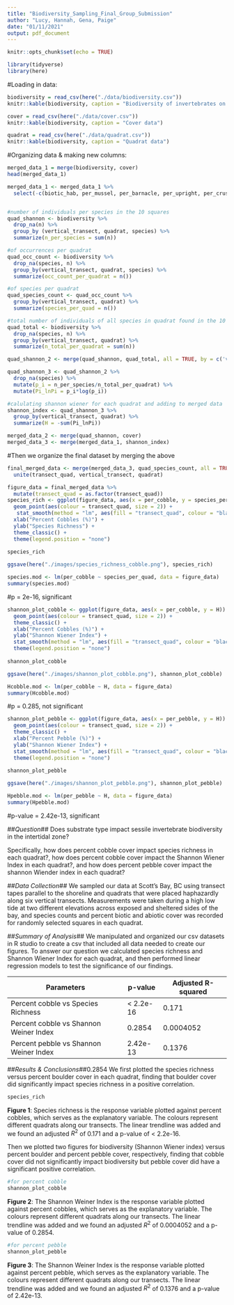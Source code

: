 ```yaml
---
title: "Biodiversity_Sampling_Final_Group_Submission"
author: "Lucy, Hannah, Gena, Paige"
date: "01/11/2021"
output: pdf_document
---
```

\newpage
```r
knitr::opts_chunk$set(echo = TRUE)
```

```r
library(tidyverse)
library(here)
```

#Loading in data:
```r
biodiversity = read_csv(here("./data/biodiversity.csv"))
knitr::kable(biodiversity, caption = "Biodiversity of invertebrates on various substrates")

cover = read_csv(here("./data/cover.csv"))
knitr::kable(biodiversity, caption = "Cover data")

quadrat = read_csv(here("./data/quadrat.csv"))
knitr::kable(biodiversity, caption = "Quadrat data")
```

#Organizing data & making new columns:
```r
merged_data_1 = merge(biodiversity, cover)
head(merged_data_1)

merged_data_1 <- merged_data_1 %>%
  select(-c(biotic_hab, per_mussel, per_barnacle, per_upright, per_crust, num_snail, num_crab))


#number of individuals per species in the 10 squares
quad_shannon <- biodiversity %>%
  drop_na(n) %>%
  group_by (vertical_transect, quadrat, species) %>%
  summarize(n_per_species = sum(n))

#of occurrences per quadrat
quad_occ_count <- biodiversity %>%
  drop_na(species, n) %>%
  group_by(vertical_transect, quadrat, species) %>%
  summarize(occ_count_per_quadrat = n())

#of species per quadrat
quad_species_count <- quad_occ_count %>%
  group_by(vertical_transect, quadrat) %>% 
  summarize(species_per_quad = n())

#total number of individuals of all species in quadrat found in the 10 squares
quad_total <- biodiversity %>%
  drop_na(species, n) %>%
  group_by(vertical_transect, quadrat) %>%
  summarize(n_total_per_quadrat = sum(n))

quad_shannon_2 <- merge(quad_shannon, quad_total, all = TRUE, by = c('vertical_transect', 'quadrat'))

quad_shannon_3 <- quad_shannon_2 %>%
  drop_na(species) %>%
  mutate(p_i = n_per_species/n_total_per_quadrat) %>%
  mutate(Pi_lnPi = p_i*log(p_i))

#calulating shannon wiener for each quadrat and adding to merged data
shannon_index <- quad_shannon_3 %>%
  group_by(vertical_transect, quadrat) %>%
  summarize(H = -sum(Pi_lnPi))

merged_data_2 <- merge(quad_shannon, cover)
merged_data_3 <- merge(merged_data_1, shannon_index)

```

#Then we organize the final dataset by merging the above
```r
final_merged_data <- merge(merged_data_3, quad_species_count, all = TRUE, by = c('vertical_transect', 'quadrat')) %>%
  unite(transect_quad, vertical_transect, quadrat)

```

```r
figure_data = final_merged_data %>%
  mutate(transect_quad = as.factor(transect_quad))
species_rich <- ggplot(figure_data, aes(x = per_cobble, y = species_per_quad, fill = transect_quad)) +
  geom_point(aes(colour = transect_quad, size = 2)) +
   stat_smooth(method = "lm", aes(fill = "transect_quad", colour = "black")) +
  xlab("Percent Cobbles (%)") +
  ylab("Species Richness") +
  theme_classic() +
  theme(legend.position = "none")
  
species_rich

ggsave(here("./images/species_richness_cobble.png"), species_rich)

species.mod <- lm(per_cobble ~ species_per_quad, data = figure_data)
summary(species.mod)

```
#p = 2e-16, significant

```r
shannon_plot_cobble <- ggplot(figure_data, aes(x = per_cobble, y = H)) +
  geom_point(aes(colour = transect_quad, size = 2)) +
  theme_classic() +
  xlab("Percent Cobbles (%)") +
  ylab("Shannon Wiener Index") +
  stat_smooth(method = "lm", aes(fill = "transect_quad", colour = "black")) +
  theme(legend.position = "none")
  
shannon_plot_cobble

ggsave(here("./images/shannon_plot_cobble.png"), shannon_plot_cobble)

Hcobble.mod <- lm(per_cobble ~ H, data = figure_data)
summary(Hcobble.mod)
```
#p = 0.285, not significant

```r
shannon_plot_pebble <- ggplot(figure_data, aes(x = per_pebble, y = H)) +
  geom_point(aes(colour = transect_quad, size = 2)) +
  theme_classic() +
  xlab("Percent Pebble (%)") +
  ylab("Shannon Wiener Index") +
  stat_smooth(method = "lm", aes(fill = "transect_quad", colour = "black")) +
  theme(legend.position = "none")
  
shannon_plot_pebble

ggsave(here("./images/shannon_plot_pebble.png"), shannon_plot_pebble)

Hpebble.mod <- lm(per_pebble ~ H, data = figure_data)
summary(Hpebble.mod)

```
#p-value = 2.42e-13, significant


\newpage
##*Question*##
Does substrate type impact sessile invertebrate biodiversity in the intertidal zone?

Specifically, how does percent cobble cover impact species richness in each quadrat?, how does percent cobble cover impact the Shannon Wiener Index in each quadrat?, and how does percent pebble cover impact the shannon Wiender index in each quadrat?

##*Data Collection*##
We sampled our data at Scott's Bay, BC using transect tapes parallel to the shoreline and quadrats that were placed haphazardly along six vertical transects. Measurements were taken during a high low tide at two different elevations across exposed and sheltered sides of the bay, and species counts and percent biotic and abiotic cover was recorded for randomly selected squares in each quadrat. 

##*Summary of Analysis*##
We manipulated and organized our csv datasets in R studio to create a csv that included all data needed to create our figures. To answer our question we calculated species richness and Shannon Wiener Index for each quadrat, and then performed linear regression models to test the significance of our findings.

| **Parameters**                         |   **p-value** | **Adjusted R-squared** |
| -------------------------------------  | ------------  | ---------------------- |
| Percent cobble vs Species Richness     |  < 2.2e-16    |    0.171           |
| Percent cobble vs Shannon Weiner Index |   0.2854    |    0.0004052             |
| Percent pebble vs Shannon Weiner Index |  2.42e-13    |    0.1376               |

##*Results & Conclusions*##0.2854
We first plotted the species richness versus percent boulder cover in each quadrat, finding that boulder cover did significantly impact species richness in a positive correlation.
```r
species_rich
```
**Figure 1**: Species richness is the response variable plotted against percent cobbles, which serves as the explanatory variable. The colours represent different quadrats along our transects. The linear trendline was added and we found an adjusted $R^2$ of 0.171 and a p-value of < 2.2e-16.

Then we plotted two figures for biodiversity (Shannon Wiener index) versus percent boulder and percent pebble cover, respectively, finding that cobble cover did not significantly impact biodiversity but pebble cover did have a significant positive correlation. 
```r
#for percent cobble
shannon_plot_cobble
```
**Figure 2**: The Shannon Weiner Index is the response variable plotted against percent cobbles, which serves as the explanatory variable. The colours represent different quadrats along our transects. The linear trendline was added and we found an adjusted $R^2$ of 0.0004052  and a p-value of 0.2854.


```r
#for percent pebble
shannon_plot_pebble
```
**Figure 3**: The Shannon Weiner Index is the response variable plotted against percent pebble, which serves as the explanatory variable. The colours represent different quadrats along our transects. The linear trendline was added and we found an adjusted $R^2$ of 0.1376 and a p-value of 2.42e-13.




